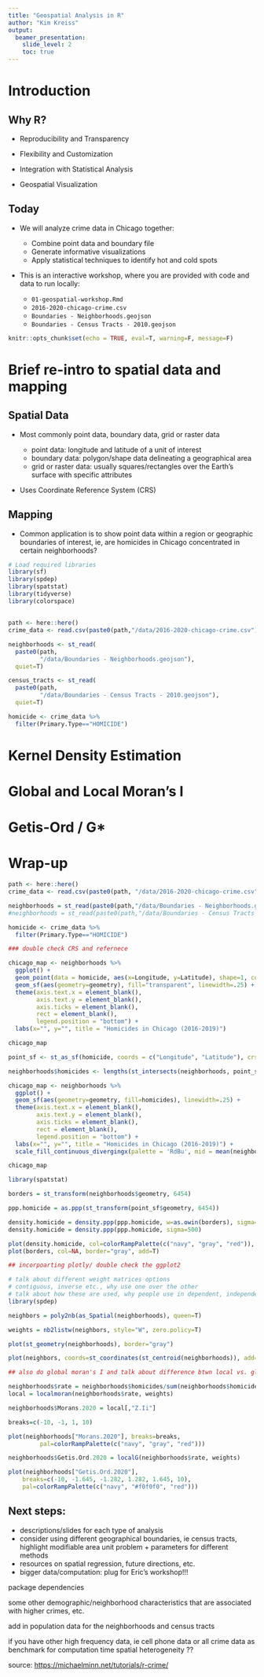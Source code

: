 ```yaml
---
title: "Geospatial Analysis in R"
author: "Kim Kreiss"
output:
  beamer_presentation:
    slide_level: 2
    toc: true
---
```


# Introduction

## Why R?

-   Reproducibility and Transparency

-   Flexibility and Customization

-   Integration with Statistical Analysis

-   Geospatial Visualization

## Today

-   We will analyze crime data in Chicago together:

    -   Combine point data and boundary file
    -   Generate informative visualizations
    -   Apply statistical techniques to identify hot and cold spots

-   This is an interactive workshop, where you are provided with code and data to run locally:

    -   `01-geospatial-workshop.Rmd`
    -   `2016-2020-chicago-crime.csv`
    -   `Boundaries - Neighborhoods.geojson`
    -   `Boundaries - Census Tracts - 2010.geojson`

```r
knitr::opts_chunk$set(echo = TRUE, eval=T, warning=F, message=F)
```

# Brief re-intro to spatial data and mapping

## Spatial Data

-   Most commonly point data, boundary data, grid or raster data

    -   point data: longitude and latitude of a unit of interest
    -   boundary data: polygon/shape data delineating a geographical area
    -   grid or raster data: usually squares/rectangles over the Earth's surface with specific attributes

- Uses Coordinate Reference System (CRS) 

## Mapping

-   Common application is to show point data within a region or geographic boundaries of interest, ie, are homicides in Chicago concentrated in certain neighborhoods? 


```r
# Load required libraries
library(sf)
library(spdep)
library(spatstat)
library(tidyverse)
library(colorspace)
```

## 
\scriptsize
```r
path <- here::here()
crime_data <- read.csv(paste0(path,"/data/2016-2020-chicago-crime.csv"))

neighborhoods <- st_read(
  paste0(path,
         "/data/Boundaries - Neighborhoods.geojson"),
  quiet=T)

census_tracts <- st_read(
  paste0(path,
         "/data/Boundaries - Census Tracts - 2010.geojson"), 
  quiet=T)

homicide <- crime_data %>% 
  filter(Primary.Type=="HOMICIDE")

```

# Kernel Density Estimation

# Global and Local Moran's I

# Getis-Ord / G\*

# Wrap-up

```r
path <- here::here()
crime_data <- read.csv(paste0(path, "/data/2016-2020-chicago-crime.csv"))

neighborhoods = st_read(paste0(path,"/data/Boundaries - Neighborhoods.geojson"), quiet=T)
#neighborhoods = st_read(paste0(path,"/data/Boundaries - Census Tracts - 2010.geojson"), quiet=T)

homicide <- crime_data %>% 
  filter(Primary.Type=="HOMICIDE")

### double check CRS and refernece 
```

```r
chicago_map <- neighborhoods %>%
  ggplot() + 
  geom_point(data = homicide, aes(x=Longitude, y=Latitude), shape=1, color="red",size=.005)+
  geom_sf(aes(geometry=geometry), fill="transparent", linewidth=.25) + 
  theme(axis.text.x = element_blank(),
        axis.text.y = element_blank(),
        axis.ticks = element_blank(),
        rect = element_blank(), 
        legend.position = "bottom") + 
  labs(x="", y="", title = "Homicides in Chicago (2016-2019)")

chicago_map
```

```r
point_sf <- st_as_sf(homicide, coords = c("Longitude", "Latitude"), crs = 4326) # coordinate reference systems in slide 

neighborhoods$homicides <- lengths(st_intersects(neighborhoods, point_sf))
```

```r
chicago_map <- neighborhoods %>%
  ggplot() + 
  geom_sf(aes(geometry=geometry, fill=homicides), linewidth=.25) + 
  theme(axis.text.x = element_blank(),
        axis.text.y = element_blank(),
        axis.ticks = element_blank(),
        rect = element_blank(), 
        legend.position = "bottom") + 
  labs(x="", y="", title = "Homicides in Chicago (2016-2019)") + 
  scale_fill_continuous_divergingx(palette = 'RdBu', mid = mean(neighborhoods$homicides), rev=T,name = "")

chicago_map
```

```r
library(spatstat)

borders = st_transform(neighborhoods$geometry, 6454)

ppp.homicide = as.ppp(st_transform(point_sf$geometry, 6454))

density.homicide = density.ppp(ppp.homicide, w=as.owin(borders), sigma=500)
density.homicide = density.ppp(ppp.homicide, sigma=500)

plot(density.homicide, col=colorRampPalette(c("navy", "gray", "red")), main = "Density of Homicides in Chicago (2016-2019)")
plot(borders, col=NA, border="gray", add=T)

## incorpoarting plotly/ double check the ggplot2
```

```r

# talk about different weight matrices options 
# contiguous, inverse etc., why use one over the other
# talk about how these are used, why people use in dependent, independent, etc. dependence on your question; kernel function for neighborhood weight matrix
library(spdep)

neighbors = poly2nb(as_Spatial(neighborhoods), queen=T)

weights = nb2listw(neighbors, style="W", zero.policy=T)

plot(st_geometry(neighborhoods), border="gray")

plot(neighbors, coords=st_coordinates(st_centroid(neighborhoods)), add=T)
```

```r
## also do global moran's I and talk about difference btwn local vs. global 

neighborhoods$rate = neighborhoods$homicides/sum(neighborhoods$homicides,na.rm = T)
local = localmoran(neighborhoods$rate, weights)

neighborhoods$Morans.2020 = local[,"Z.Ii"]

breaks=c(-10, -1, 1, 10)

plot(neighborhoods["Morans.2020"], breaks=breaks,
         pal=colorRampPalette(c("navy", "gray", "red")))
```

```r
neighborhoods$Getis.Ord.2020 = localG(neighborhoods$rate, weights)

plot(neighborhoods["Getis.Ord.2020"], 
	breaks=c(-10, -1.645, -1.282, 1.282, 1.645, 10),
	pal=colorRampPalette(c("navy", "#f0f0f0", "red")))
```

## Next steps:

-   descriptions/slides for each type of analysis
-   consider using different geographical boundaries, ie census tracts, highlight modifiable area unit problem + parameters for different methods
-   resources on spatial regression, future directions, etc.
-   bigger data/computation: plug for Eric's workshop!!!

package dependencies

some other demographic/neighborhood characteristics that are associated with higher crimes, etc.

add in population data for the neighborhoods and census tracts

if you have other high frequency data, ie cell phone data or all crime data as benchmark for computation time spatial heterogeneity ??

source: <https://michaelminn.net/tutorials/r-crime/>

<!-- ```{r} -->

<!-- # Load example point data -->

<!-- data <- read_csv("~/Downloads/crime.csv") %>%  -->

<!--   as.data.frame() %>% -->

<!--   filter(geo_lat!=0 & geo_lon< -5 & geo_lon > -112) -->

<!-- plot(data$geo_lon, data$geo_lat, col = "blue",  -->

<!--      xlab = "Longitude", ylab = "Latitude", main = "Point Data", size=.005, cex = .5) -->

<!-- ``` -->

<!-- ```{r} -->

<!-- # Create crime point data -->

<!-- crime_data <- data.frame( -->

<!--   ID = 1:100, -->

<!--   Longitude = runif(100, -105.3, -104.7), # Generate random longitudes within a range -->

<!--   Latitude = runif(100, 39.6, 40.2)       # Generate random latitudes within a range -->

<!-- ) -->

<!-- coordinates(crime_data) <- c("Longitude", "Latitude")  # Convert to SpatialPointsDataFrame -->

<!-- # Create administrative polygon data (e.g., neighborhoods) -->

<!-- # For demonstration purposes, let's create a grid of polygons covering the city -->

<!-- # You would typically load administrative boundary shapefiles for real-world data -->

<!-- grid <- GridTopology(c(-105.3, 39.6), c(0.1, 0.1), c(10, 10))  # Define grid covering the city -->

<!-- polygons <- as.SpatialPolygons.GridTopology(grid)  # Convert grid to SpatialPolygons -->

<!-- # Assign attributes to the polygons -->

<!-- # For demonstration purposes, let's assign random crime counts to each polygon -->

<!-- polygons_data <- data.frame( -->

<!--   ID = 1:100, -->

<!--   Crime_Count = sample(1:20, 100, replace = TRUE)  # Random crime counts for each polygon -->

<!-- ) -->

<!-- row.names(polygons_data) <- sapply(slot(polygons, "polygons"), function(x) slot(x, "ID")) -->

<!-- # Combine the polygon data with the polygons -->

<!-- polygons <- SpatialPolygonsDataFrame(polygons, polygons_data) -->

<!-- # Plot the crime points and administrative polygons -->

<!-- plot(polygons, col = "lightblue", border = "black") -->

<!-- points(crime_data, col = "red", pch = 20) -->

<!-- # Create crime count variable in crime_data -->

<!-- crime_data$Crime_Count <- sample(1:20, nrow(crime_data), replace = TRUE) -->

<!-- ``` -->

<!-- ```{r}  -->

<!-- # Create a neighbor list based on polygon adjacency -->

<!-- W <- poly2nb(polygons) -->

<!-- W <- nb2listw(W, style = "B") -->

<!-- # Conduct Local Moran's I -->

<!-- local_moran <- localmoran(crime_data$Crime_Count, W) %>%  -->

<!--   as.data.frame() %>%  -->

<!--   mutate(ID = seq(1,100,1)) -->

<!-- # Print the results -->

<!-- print(local_moran) -->

<!-- # Conduct Getis-Ord Gi* statistics -->

<!-- getis_ord <- localG(crime_data$Crime_Count, W) %>%  -->

<!--   as.data.frame() %>%  -->

<!--   mutate(ID = seq(1,100,1)) -->

<!-- # Print the results -->

<!-- print(getis_ord) -->

<!-- ``` -->

<!-- ```{r} -->

<!-- # Plot the administrative polygons -->

<!-- plot(polygons, col = "lightblue", border = "black") -->

<!-- # Plot Local Moran's I results as a heatmap indicating hot and cold spots -->

<!-- plot(local_moran$Ii, col = colorRampPalette(c("blue", "white", "red"))(100), add = TRUE) -->

<!-- # Add legend for Local Moran's I heatmap -->

<!-- legend("topright", legend = "Local Moran's I", fill = colorRampPalette(c("blue", "white", "red"))(100), bty = "n") -->

<!-- ``` -->
